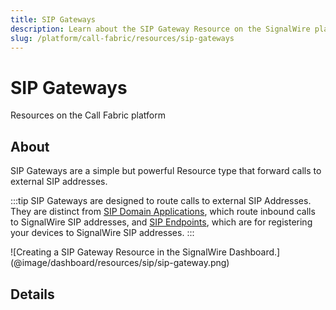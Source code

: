 ```yaml
---
title: SIP Gateways
description: Learn about the SIP Gateway Resource on the SignalWire platform - what they are, how they work, and how to manage them in the Dashboard.
slug: /platform/call-fabric/resources/sip-gateways
---
```



# SIP Gateways

<Subtitle>Resources on the Call Fabric platform</Subtitle>

## About

SIP Gateways are a simple but powerful Resource type that forward calls to external SIP addresses.

:::tip 
SIP Gateways are designed to route calls to external SIP Addresses.
They are distinct from [SIP Domain Applications](/voice/getting-started/sip/sip-domain-applications), which route inbound calls to SignalWire SIP addresses,
and [SIP Endpoints](/voice/sip/get-started), which are for registering your devices to SignalWire SIP addresses.
:::

<Frame caption="When creating a SIP Gateway, give it a name, enter the full external URI, and configure encryption, ciphers, and codec settings.">
    ![Creating a SIP Gateway Resource in the SignalWire Dashboard.](@image/dashboard/resources/sip/sip-gateway.png)
</Frame>

## Details

<SipGatewayParams/>